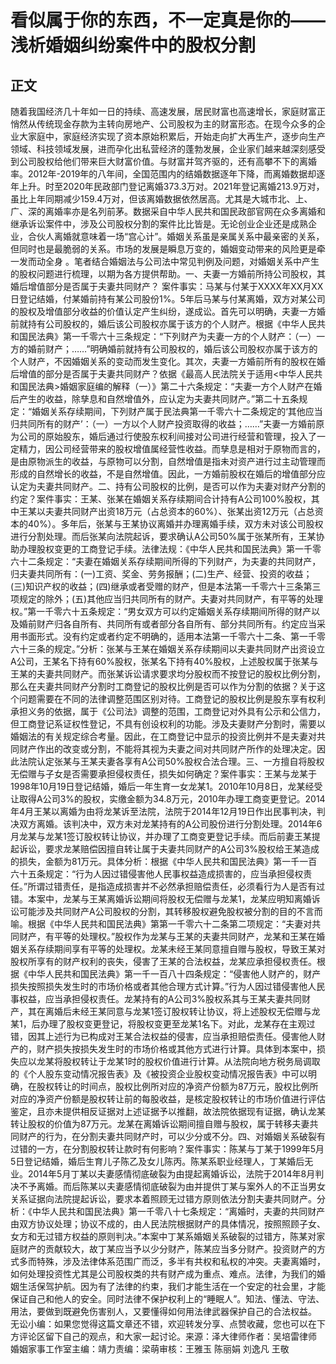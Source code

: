 # 看似属于你的东西，不一定真是你的——浅析婚姻纠纷案件中的股权分割
## 正文
随着我国经济几十年如一日的持续、高速发展，居民财富也高速增长，家庭财富正悄然从传统现金存款为主转向房地产、公司股权为主的财富形态。在现今众多的企业大家庭中，家庭经济实现了资本原始积累后，开始走向扩大再生产，逐步向生产领域、科技领域发展，进而孕化出私营经济的蓬勃发展，企业家们越来越深刻感受到公司股权给他们带来巨大财富价值。与财富并驾齐驱的，还有高攀不下的离婚率。2012年-2019年的八年间，全国范围内的结婚数据逐年下降，而离婚数据却逐年上升。时至2020年民政部门登记离婚373.3万对。2021年登记离婚213.9万对，虽比上年同期减少159.4万对，但该离婚数据依然居高。尤其是大城市北、上、广、深的离婚率亦是名列前茅。数据采自中华人民共和国民政部官网在众多离婚和继承诉讼案件中，涉及公司股权分割的案件比比皆是。无论创业企业还是成熟企业，合伙人离婚就意味着一场“宫心计”。婚姻关系虽是亲属关系中最亲密的关系，但同时也是最脆弱的关系。市场的发展是瞬息万变的，婚姻变动带来的风险更是牵一发而动全身 。笔者结合婚姻法与公司法中常见判例及问题，对婚姻关系中产生的股权问题进行梳理，以期为各方提供帮助。一、夫妻一方婚前所持公司股权，其婚后增值部分是否属于夫妻共同财产？ 案件事实：马某与付某于XXXX年XX月XX日登记结婚，付某婚前持有某公司股份1%。5年后马某与付某离婚，双方对某公司的股权及增值部分收益的价值认定产生纠纷，遂成讼。首先可以明确，夫妻一方婚前就持有公司股权的，婚后该公司股权亦属于该方的个人财产。根据《中华人民共和国民法典》第一千零六十三条规定：“下列财产为夫妻一方的个人财产：（一）一方的婚前财产；……”明确婚前就持有公司股权的，婚后该公司股权亦属于该方的个人财产，不因婚姻关系的变动而发生变化。其次，夫妻一方婚前所有的股权在婚后增值的部分是否属于夫妻共同财产？依据《最高人民法院关于适用<中华人民共和国民法典>婚姻家庭编的解释（一）》第二十六条规定：“夫妻一方个人财产在婚后产生的收益，除孳息和自然增值外，应认定为夫妻共同财产。”第二十五条规定：“婚姻关系存续期间，下列财产属于民法典第一千零六十二条规定的‘其他应当归共同所有的财产’：（一）一方以个人财产投资取得的收益；……”夫妻一方婚前原为公司的原始股东，婚后通过行使股东权利间接对公司进行经营和管理，投入了一定精力，因公司经营带来的股权增值属经营性收益。而孳息是相对于原物而言的，是由原物派生的收益，与原物可以分割，自然增值是指未对资产进行过主动管理而形成的自然增长的收益，不是自然增值。因此，一方婚前股权在婚后的增值部分应认定为夫妻共同财产。二、持有公司股权的比例，是否可以作为夫妻对财产分割的约定？案件事实：王某、张某在婚姻关系存续期间合计持有A公司100%股权，其中王某以夫妻共同财产出资18万元（占总资本的60%）、张某出资12万元（占总资本的40%）。多年后，张某与王某协议离婚并办理离婚手续，双方未对该公司股权进行分割处理。而后张某向法院起诉，要求确认A公司50%属于张某所有，王某协助办理股权变更的工商登记手续。法律法规：《中华人民共和国民法典》第一千零六十二条规定：“夫妻在婚姻关系存续期间所得的下列财产，为夫妻的共同财产，归夫妻共同所有：(一)工资、奖金、劳务报酬；(二)生产、经营、投资的收益；(三)知识产权的收益；(四)继承或者受赠的财产，但是本法第一千零六十三条第三项规定的除外；(五)其他应当归共同所有的财产。夫妻对共同财产，有平等的处理权。”第一千零六十五条规定：“男女双方可以约定婚姻关系存续期间所得的财产以及婚前财产归各自所有、共同所有或者部分各自所有、部分共同所有。约定应当采用书面形式。没有约定或者约定不明确的，适用本法第一千零六十二条、第一千零六十三条的规定。”分析：张某与王某在婚姻关系存续期间以夫妻共同财产出资设立A公司，王某名下持有60%股权，张某名下持有40%股权，上述股权属于张某与王某的夫妻共同财产。而张某诉讼请求要求均分股权而不按登记的股权比例分割，那么在夫妻共同财产分割时工商登记的股权比例是否可以作为分割的依据？关于这个问题需要在不同的法律调整范围区别对待。工商登记的股权比例是股东享有权利承担义务的依据，属于《公司法》调整的范围，工商登记对外具有公示和公信力，但工商登记系证权性登记，不具有创设权利的功能。涉及夫妻财产分割时，需要以婚姻法的有关规定综合考量。因此，在工商登记中显示的投资比例并不是夫妻对共同财产作出的改变或分割，不能将其视为夫妻之间对共同财产所作的处理决定。因此法院认定张某与王某夫妻各享有A公司50%股权合法合理。三、一方擅自将股权无偿赠与子女是否需要承担侵权责任，损失如何确定？案件事实：王某与龙某于1998年10月19日登记结婚，婚后一年生育一女龙某1。2010年10月8日，龙某经受让取得A公司3%的股权，实缴金额为34.8万元，2010年办理工商变更登记。2014年4月王某以离婚为由将龙某诉至法院，法院于2014年12月19日作出民事判决，判决双方离婚。该判决中，双方未对龙某持有的A公司股份进行分割处理。2014年6月龙某与龙某1签订股权转让协议，并办理了工商变更登记手续。而后前妻王某提起诉讼，要求龙某赔偿因擅自转让属于夫妻共同财产的A公司3%股权给王某造成的损失，金额为81万元。具体分析：根据《中华人民共和国民法典》第一千一百六十五条规定：“行为人因过错侵害他人民事权益造成损害的，应当承担侵权责任。”所谓过错责任，是指造成损害并不必然承担赔偿责任，必须看行为人是否有过错。本案中，龙某与王某离婚诉讼期间将股权无偿赠与龙某1，龙某应明知离婚诉讼可能涉及共同财产A公司股权的分割，其转移股权避免股权被分割的目的不言而喻。根据《中华人民共和国民法典》第第一千零六十二条第二项规定：“夫妻对共同财产，有平等的处理权。”股权作为龙某与王某的夫妻共同财产，龙某和王某在婚姻关系存续期间享有平等的处理权。龙某未经王某同意擅自赠与股权，导致王某对股权所享有的财产权利的丧失，侵害了王某的合法权益，龙某应承担侵权责任。根据《中华人民共和国民法典》第一千一百八十四条规定：“侵害他人财产的，财产损失按照损失发生时的市场价格或者其他合理方式计算。”行为人因过错侵害他人民事权益，应当承担侵权责任。龙某持有的A公司3%股权系其与王某夫妻共同财产，其在离婚后未经王某同意与龙某1签订股权转让协议，将上述股权无偿赠与龙某1，后办理了股权变更登记，将股权变更至龙某1名下。对此，龙某存在主观过错，因其上述行为已构成对王某合法权益的侵害，应当承担赔偿责任。侵害他人财产的，财产损失按损失发生时的市场价格或其他方式进行计算。具体到本案中，损失应以龙某将股权转让于龙某1时的股权价值进行计算。从法院向地方税务局调取的《个人股东变动情况报告表》及《被投资企业股权变动情况报告表》中可以明确，在股权转让的时间点，股权比例所对应的净资产份额为87万元，股权比例所对应的净资产份额是股权转让前的每股收益，是核定股权转让的市场价值进行评估鉴定，且亦未提供相反证据对上述证据予以推翻，故法院依据现有证据，确认龙某转让股权的价值为87万元。龙某在离婚诉讼期间擅自赠与股权，属于转移夫妻共同财产的行为，在分割夫妻共同财产时，可以少分或不分。四、对婚姻关系破裂有过错的一方，在分割股权转让款时有何影响？案件事实：陈某与丁某于1999年5月5日登记结婚，婚后生育儿子陈乙及女儿陈丙。陈某系职业经理人，丁某婚后无业。2014年5月丁某以夫妻感情彻底破裂为由提起离婚诉讼，法院于2014年8月判决不予离婚。而后陈某以夫妻感情彻底破裂为由并提供丁某与案外人的不正当男女关系证据向法院提起诉讼，要求本着照顾无过错方原则依法分割夫妻共同财产。分析：《中华人民共和国民法典》第一千零八十七条规定：“离婚时，夫妻的共同财产由双方协议处理；协议不成的，由人民法院根据财产的具体情况，按照照顾子女、女方和无过错方权益的原则判决。”本案中丁某系婚姻关系破裂的过错方，陈某对家庭财产的贡献较大，故丁某应当予以少分财产，陈某应当多分财产。投资财产的方式多而特殊，涉及法律体系范围广而泛，多半有共权和私权的冲突。夫妻离婚时，如何处理投资性尤其是公司股权类的共有财产成为重点、难点。法律，为我们的婚姻生活保驾护航。因为有了法律的约束，我们才能生活在一个安定的社会里，才能保证自己和他人的安全。同时法律不保护权利上的“睡眠人”。知法、懂法、守法、用法，要做到既避免伤害别人，又要懂得如何用法律武器保护自己的合法权益。  无讼小编：如果您觉得这篇文章还不错，欢迎转发分享、点赞收藏，您也可以在下方评论区留下自己的观点，和大家一起讨论。来源：泽大律师作者：吴培雷律师 婚姻家事工作室主编：靖力责编：梁萌审核：王雅玉 陈丽娟 刘逸凡 王敬